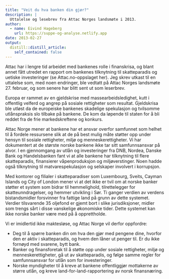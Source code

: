 ```yaml
---
title: "Veit du hva banken din gjør?"
description: |
  Uttalelse og lesebrev fra Attac Norges landsmøte i 2013.
author:
  - name: Eivind Hageberg
    url: https://suppe-og-analyse.netlify.app
date: 2013-02-27
output:
  distill::distill_article:
    self_contained: false
---
```


Attac har i lengre tid arbeidet med bankenes rolle i finanskrisa, og blant annet fått utredet en rapport om bankenes tilknytning til skatteparadis og uetiske investeringer (se Attac.no-oppslaget her). Jeg skrev utkast til en uttalelse som, med noen endringer, ble vedtatt på Attac Norges landsmøte 27. februar, og som senere har blitt sent ut som leserbrev.

Europa er rammet av en gjeldskrise med massearbeidsledighet, kutt i offentlig velferd og angrep på sosiale rettigheter som resultat. Gjeldskrisa ble utløst da de europeiske bankenes skadelige spekulasjon og tvilsomme utlånspraksis slo tilbake på bankene. De kom da løpende til staten for å bli reddet fra de frie markedskreftene og konkurs.

Attac Norge mener at bankene har et ansvar overfor samfunnet som helhet til å fordele ressursene slik at de på best mulig måte støtter opp under hensyn til sosiale rettigheter, miljø og menneskerettigheter. Vi har dokumentert at de største norske bankene ikke tar sitt samfunnsansvar på alvor. I en gjennomgang av utlån og investeringer fra DNB, Nordea, Danske Bank og Handelsbanken fant vi at alle bankene har tilknytning til flere skatteparadis, finansierer våpenproduksjon og miljøverstinger. Noen hadde også tilknytning til matvarespekulasjon og selskaper involvert i korrupsjon.

Med kontorer og filialer i skatteparadiser som Luxembourg, Sveits, Cayman Islands og City of London mener vi at det ikke er tvil om at norske banker støtter et system som bidrar til hemmelighold, tilrettelegger for skatteunndragelser, og hemmer utvikling i Sør. Ti ganger verdien av verdens bistandsmidler forsvinner fra fattige land på grunn av dette systemet. Verdier tilsvarende 35 oljefond er gjemt bort i slike jurisdiksjoner, midler som trengs sårt i disse vanskelige økonomiske tider. Dette systemet kan ikke norske banker være med på å opprettholde.

Vi er imidlertid ikke maktesløse, og Attac Norge vil derfor oppfordre:

- Deg til å spørre banken din om hva den gjør med pengene dine, hvorfor den er aktiv i skatteparadis, og hvem den låner ut penger til. Er du ikke fornøyd med svarene, bytt bank.
- Banker og finansforetak til å støtte opp under sosiale rettigheter, miljø og menneskerettigheter, gå ut av skatteparadis, og følge samme regler for samfunnsansvar for utlån som for investeringer.
- Norske myndigheter til å kreve at bankene offentliggjør mottakerne av større utlån, og kreve land-for-land-rapportering av norsk finansnæring.
